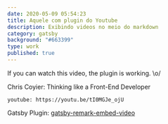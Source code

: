 ```yaml
---
date: 2020-05-09 05:54:23
title: Aquele com plugin do Youtube
description: Exibindo videos no meio do markdown
category: gatsby
background: "#663399"
type: work
published: true
---
```


If you can watch this video, the plugin is working. \o/

Chris Coyier: Thinking like a Front-End Developer

`youtube: https://youtu.be/tI0MGJe_ojU`

Gatsby Plugin: <a href="https://www.gatsbyjs.org/packages/gatsby-remark-embed-video/?=">gatsby-remark-embed-video</a>